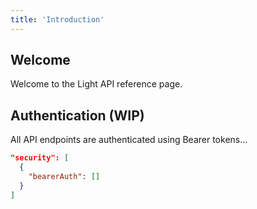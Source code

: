 ```yaml
---
title: 'Introduction'
---
```


## Welcome

Welcome to the Light API reference page.

## Authentication (WIP)

All API endpoints are authenticated using Bearer tokens...

```json
"security": [
  {
    "bearerAuth": []
  }
]
```
